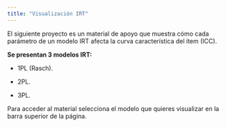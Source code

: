 ---
title: "Visualización IRT"
---

El siguiente proyecto es un material de apoyo que muestra cómo cada parámetro de un modelo IRT afecta la curva característica del ítem (ICC).

**Se presentan 3 modelos IRT:**

-   1PL (Rasch).

-   2PL.

-   3PL.

Para acceder al material selecciona el modelo que quieres visualizar en la barra superior de la página.
